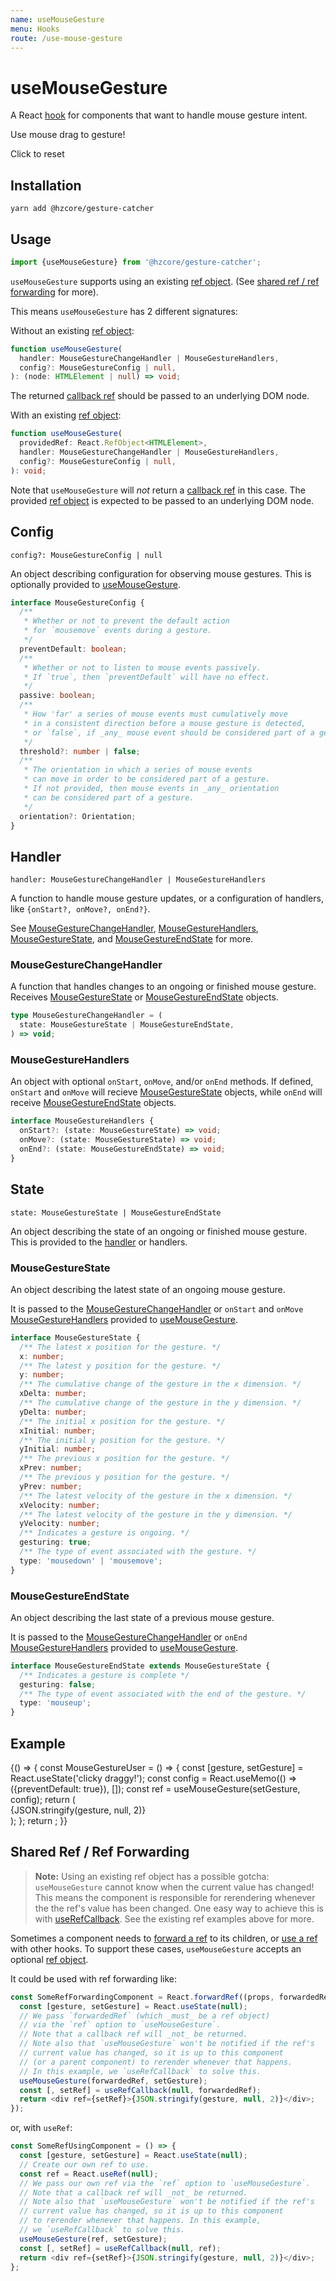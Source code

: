```yaml
---
name: useMouseGesture
menu: Hooks
route: /use-mouse-gesture
---
```



# useMouseGesture

A React [hook] for components that want to handle mouse gesture intent.

<MouseGestureVisualizer>
  <p style={{color: 'lightgray'}}>Use mouse drag to gesture!</p>
  <p style={{color: 'lightgray'}}>Click to reset</p>
</MouseGestureVisualizer>

## Installation

```shell
yarn add @hzcore/gesture-catcher
```

## Usage

```js
import {useMouseGesture} from '@hzcore/gesture-catcher';
```

`useMouseGesture` supports using an existing [ref object].
(See [shared ref / ref forwarding] for more).

This means `useMouseGesture` has 2 different signatures:

Without an existing [ref object]:

```ts
function useMouseGesture(
  handler: MouseGestureChangeHandler | MouseGestureHandlers,
  config?: MouseGestureConfig | null,
): (node: HTMLElement | null) => void;
```

The returned [callback ref] should be passed to an underlying DOM node.

With an existing [ref object]:

```ts
function useMouseGesture(
  providedRef: React.RefObject<HTMLElement>,
  handler: MouseGestureChangeHandler | MouseGestureHandlers,
  config?: MouseGestureConfig | null,
): void;
```

Note that `useMouseGesture` will _not_ return a [callback ref] in this case.
The provided [ref object] is expected to be passed to an underlying DOM node.

## Config

`config?: MouseGestureConfig | null`

An object describing configuration for observing mouse gestures.
This is optionally provided to [useMouseGesture].

```ts
interface MouseGestureConfig {
  /**
   * Whether or not to prevent the default action
   * for `mousemove` events during a gesture.
   */
  preventDefault: boolean;
  /**
   * Whether or not to listen to mouse events passively.
   * If `true`, then `preventDefault` will have no effect.
   */
  passive: boolean;
  /**
   * How 'far' a series of mouse events must cumulatively move
   * in a consistent direction before a mouse gesture is detected,
   * or `false`, if _any_ mouse event should be considered part of a gesture.
   */
  threshold?: number | false;
  /**
   * The orientation in which a series of mouse events
   * can move in order to be considered part of a gesture.
   * If not provided, then mouse events in _any_ orientation
   * can be considered part of a gesture.
   */
  orientation?: Orientation;
}
```

## Handler

`handler: MouseGestureChangeHandler | MouseGestureHandlers`

A function to handle mouse gesture updates, or a configuration of handlers,
like `{onStart?, onMove?, onEnd?}`.

See [MouseGestureChangeHandler], [MouseGestureHandlers],
[MouseGestureState], and [MouseGestureEndState] for more.

### MouseGestureChangeHandler

A function that handles changes to an ongoing or finished mouse gesture.
Receives [MouseGestureState] or [MouseGestureEndState] objects.

```ts
type MouseGestureChangeHandler = (
  state: MouseGestureState | MouseGestureEndState,
) => void;
```

### MouseGestureHandlers

An object with optional `onStart`, `onMove`, and/or `onEnd` methods.
If defined, `onStart` and `onMove` will recieve [MouseGestureState] objects,
while `onEnd` will receive [MouseGestureEndState] objects.

```ts
interface MouseGestureHandlers {
  onStart?: (state: MouseGestureState) => void;
  onMove?: (state: MouseGestureState) => void;
  onEnd?: (state: MouseGestureEndState) => void;
}
```

## State

`state: MouseGestureState | MouseGestureEndState`

An object describing the state of an ongoing or finished mouse gesture.
This is provided to the [handler] or handlers.

### MouseGestureState

An object describing the latest state of an ongoing mouse gesture.

It is passed to the [MouseGestureChangeHandler]
or `onStart` and `onMove` [MouseGestureHandlers] provided to [useMouseGesture].

```ts
interface MouseGestureState {
  /** The latest x position for the gesture. */
  x: number;
  /** The latest y position for the gesture. */
  y: number;
  /** The cumulative change of the gesture in the x dimension. */
  xDelta: number;
  /** The cumulative change of the gesture in the y dimension. */
  yDelta: number;
  /** The initial x position for the gesture. */
  xInitial: number;
  /** The initial y position for the gesture. */
  yInitial: number;
  /** The previous x position for the gesture. */
  xPrev: number;
  /** The previous y position for the gesture. */
  yPrev: number;
  /** The latest velocity of the gesture in the x dimension. */
  xVelocity: number;
  /** The latest velocity of the gesture in the y dimension. */
  yVelocity: number;
  /** Indicates a gesture is ongoing. */
  gesturing: true;
  /** The type of event associated with the gesture. */
  type: 'mousedown' | 'mousemove';
}
```

### MouseGestureEndState

An object describing the last state of a previous mouse gesture.

It is passed to the [MouseGestureChangeHandler]
or `onEnd` [MouseGestureHandlers] provided to [useMouseGesture].

```ts
interface MouseGestureEndState extends MouseGestureState {
  /** Indicates a gesture is complete */
  gesturing: false;
  /** The type of event associated with the end of the gesture. */
  type: 'mouseup';
}
```

## Example

<Playground>
  {() => {
    const MouseGestureUser = () => {
      const [gesture, setGesture] = React.useState('clicky draggy!');
      const config = React.useMemo(() => ({preventDefault: true}), []);
      const ref = useMouseGesture(setGesture, config);
      return (
        <div
          ref={ref}
          style={{
            display: 'flex',
            justifyContent: 'center',
            alignItems: 'center',
            width: '100%',
            height: 250,
            fontSize: '2em',
          }}
        >
          {JSON.stringify(gesture, null, 2)}
        </div>
      );
    };
    return <MouseGestureUser />;
  }}
</Playground>

## Shared Ref / Ref Forwarding

> **Note:** Using an existing ref object has a possible gotcha:
> `useMouseGesture` cannot know when the current value has changed!
> This means the component is responsible for rerendering
> whenever the the ref's value has been changed.
> One easy way to achieve this is with [useRefCallback].
> See the existing ref examples above for more.

Sometimes a component needs to [forward a ref] to its children,
or [use a ref][useref] with other hooks.
To support these cases, `useMouseGesture` accepts an optional [ref object].

It could be used with ref forwarding like:

```js
const SomeRefForwardingComponent = React.forwardRef((props, forwardedRef) => {
  const [gesture, setGesture] = React.useState(null);
  // We pass `forwardedRef` (which _must_ be a ref object)
  // via the `ref` option to `useMouseGesture`.
  // Note that a callback ref will _not_ be returned.
  // Note also that `useMouseGesture` won't be notified if the ref's
  // current value has changed, so it is up to this component
  // (or a parent component) to rerender whenever that happens.
  // In this example, we `useRefCallback` to solve this.
  useMouseGesture(forwardedRef, setGesture);
  const [, setRef] = useRefCallback(null, forwardedRef);
  return <div ref={setRef}>{JSON.stringify(gesture, null, 2)}</div>;
});
```

or, with `useRef`:

```js
const SomeRefUsingComponent = () => {
  const [gesture, setGesture] = React.useState(null);
  // Create our own ref to use.
  const ref = React.useRef(null);
  // We pass our own ref via the `ref` option to `useMouseGesture`.
  // Note that a callback ref will _not_ be returned.
  // Note also that `useMouseGesture` won't be notified if the ref's
  // current value has changed, so it is up to this component
  // to rerender whenever that happens. In this example,
  // we `useRefCallback` to solve this.
  useMouseGesture(ref, setGesture);
  const [, setRef] = useRefCallback(null, ref);
  return <div ref={setRef}>{JSON.stringify(gesture, null, 2)}</div>;
};
```

[hook]: https://reactjs.org/docs/hooks-overview.html
[ref]: https://reactjs.org/docs/refs-and-the-dom.html
[useref]: https://reactjs.org/docs/hooks-reference.html#useref
[ref object]: https://reactjs.org/docs/refs-and-the-dom.html#accessing-refs
[callback ref]: https://reactjs.org/docs/refs-and-the-dom.html#callback-refs
[forward a ref]: https://reactjs.org/docs/forwarding-refs.html
[userefcallback]: /use-ref-callback
[installation]: #installation
[usage]: #usage
[config]: #config
[handler]: #handler
[state]: #state
[example]: #example
[shared ref / ref forwarding]: #shared-ref--ref-forwarding
[usemousegesture]: #usage
[mousegesturechangehandler]: #mousegesturechangehandler
[mousegesturehandlers]: #mousegesturehandlers
[mousegesturestate]: #mousegesturestate
[mousegestureendstate]: #mousegestureendstate
